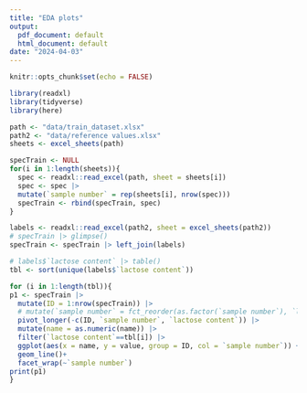 ```yaml
---
title: "EDA plots"
output:
  pdf_document: default
  html_document: default
date: "2024-04-03"
---
```


```r
knitr::opts_chunk$set(echo = FALSE)
```


```r
library(readxl)
library(tidyverse)
library(here)

path <- "data/train_dataset.xlsx"
path2 <- "data/reference values.xlsx"
sheets <- excel_sheets(path)

specTrain <- NULL
for(i in 1:length(sheets)){
  spec <- readxl::read_excel(path, sheet = sheets[i])
  spec <- spec |>
  mutate(`sample number` = rep(sheets[i], nrow(spec)))
  specTrain <- rbind(specTrain, spec)
}

labels <- readxl::read_excel(path2, sheet = excel_sheets(path2))
# specTrain |> glimpse()
specTrain <- specTrain |> left_join(labels)

# labels$`lactose content` |> table()
tbl <- sort(unique(labels$`lactose content`))
```


```r
for (i in 1:length(tbl)){
p1 <- specTrain |>
  mutate(ID = 1:nrow(specTrain)) |>
  # mutate(`sample number` = fct_reorder(as.factor(`sample number`), `lactose content`)) |>
  pivot_longer(-c(ID, `sample number`, `lactose content`)) |>
  mutate(name = as.numeric(name)) |>
  filter(`lactose content`==tbl[i]) |>
  ggplot(aes(x = name, y = value, group = ID, col = `sample number`)) +
  geom_line()+
  facet_wrap(~`sample number`)
print(p1)
}
```
